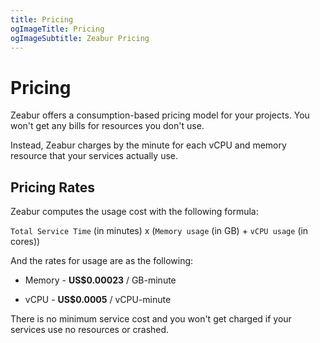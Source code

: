```yaml
---
title: Pricing
ogImageTitle: Pricing
ogImageSubtitle: Zeabur Pricing
---
```


# Pricing

Zeabur offers a consumption-based pricing model for your projects. You won't get any bills for resources you don't use.  

Instead, Zeabur charges by the minute for each vCPU and memory resource that your services actually use.

## Pricing Rates

Zeabur computes the usage cost with the following formula:

`Total Service Time` (in minutes) x (`Memory usage` (in GB) + `vCPU usage` (in cores))

And the rates for usage are as the following:

- Memory - **US$0.00023** / GB-minute

- vCPU - **US$0.0005** / vCPU-minute

There is no minimum service cost and you won't get charged if your services use no resources or crashed.  